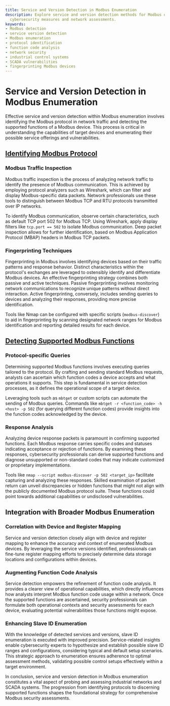 ```yaml
---
title: Service and Version Detection in Modbus Enumeration
description: Explore service and version detection methods for Modbus devices to enhance
  cybersecurity measures and network assessments.
keywords:
- Modbus detection
- service version detection
- Modbus enumeration
- protocol identification
- function code analysis
- network security
- industrial control systems
- SCADA vulnerabilities
- fingerprinting Modbus devices
---
```


# Service and Version Detection in Modbus Enumeration

Effective service and version detection within Modbus enumeration involves identifying the Modbus protocol in network traffic and detecting the supported functions of a Modbus device. This process is critical in understanding the capabilities of target devices and enumerating their possible service offerings and vulnerabilities.

## [Identifying Modbus Protocol](offensive/network/enumeration/modbus_enumeration/service_and_version_detection/identifying_modbus_protocol)

### Modbus Traffic Inspection

Modbus traffic inspection is the process of analyzing network traffic to identify the presence of Modbus communication. This is achieved by employing protocol analyzers such as Wireshark, which can filter and display Modbus-specific data packets. Network professionals use these tools to distinguish between Modbus TCP and RTU protocols transmitted over IP networks.

To identify Modbus communication, observe certain characteristics, such as default TCP port 502 for Modbus TCP. Using Wireshark, apply display filters like `tcp.port == 502` to isolate Modbus communication. Deep packet inspection allows for further identification, based on Modbus Application Protocol (MBAP) headers in Modbus TCP packets.

### Fingerprinting Techniques

Fingerprinting in Modbus involves identifying devices based on their traffic patterns and response behavior. Distinct characteristics within the protocol's exchanges are leveraged to ostensibly identify and differentiate Modbus devices. An effective fingerprinting strategy combines both passive and active techniques. Passive fingerprinting involves monitoring network communications to recognize unique patterns without direct interaction. Active fingerprinting, conversely, includes sending queries to devices and analyzing their responses, providing more precise identification.

Tools like Nmap can be configured with specific scripts (`modbus-discover`) to aid in fingerprinting by scanning designated network ranges for Modbus identification and reporting detailed results for each device.

## [Detecting Supported Modbus Functions](offensive/network/enumeration/modbus_enumeration/service_and_version_detection/detecting_supported_modbus_functions)

### Protocol-specific Queries

Determining supported Modbus functions involves executing queries tailored to the protocol. By crafting and sending standard Modbus requests, analysts can ascertain which function codes a device accepts and what operations it supports. This step is fundamental in service detection processes, as it defines the operational scope of a target device.

Leveraging tools such as `mbtget` or custom scripts can automate the sending of Modbus queries. Commands like `mbtget -r <function_code> -h <host> -p 502` (for querying different function codes) provide insights into the function codes acknowledged by the device.

### Response Analysis

Analyzing device response packets is paramount in confirming supported functions. Each Modbus response carries specific codes and statuses indicating acceptance or rejection of functions. By examining these responses, cybersecurity professionals can derive supported functions and diagnose unsupported or non-standard codes that may indicate customized or proprietary implementations.

Tools like `nmap --script modbus-discover -p 502 <target_ip>` facilitate capturing and analyzing these responses. Skilled examination of packet return can unveil discrepancies or hidden functions that might not align with the publicly documented Modbus protocol suite. These functions could point towards additional capabilities or undisclosed vulnerabilities.

## Integration with Broader Modbus Enumeration

### Correlation with Device and Register Mapping

Service and version detection closely align with device and register mapping to enhance the accuracy and context of enumerated Modbus devices. By leveraging the service versions identified, professionals can fine-tune register mapping efforts to precisely determine data storage locations and configurations within devices.

### Augmenting Function Code Analysis

Service detection empowers the refinement of function code analysis. It provides a clearer view of operational capabilities, which directly influences how analysts interpret Modbus function code usage within a network. Once the supported functions are ascertained, security professionals can formulate both operational contexts and security assessments for each device, evaluating potential vulnerabilities those functions might expose.

### Enhancing Slave ID Enumeration

With the knowledge of detected services and versions, slave ID enumeration is executed with improved precision. Service-related insights enable cybersecurity experts to hypothesize and establish possible slave ID ranges and configurations, considering typical and default setup scenarios. This strategic approach to enumeration ensures adherence to optimal assessment methods, validating possible control setups effectively within a target environment. 

In conclusion, service and version detection in Modbus enumeration constitutes a vital aspect of probing and assessing industrial networks and SCADA systems. The progression from identifying protocols to discerning supported functions shapes the foundational strategy for comprehensive Modbus security assessments.